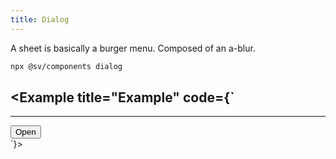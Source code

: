 ```yaml
---
title: Dialog
---
```


A sheet is basically a burger menu. Composed of an a-blur.

```bash
npx @sv/components dialog
```


<div class="flex gap-2">
  <Pill label="a-blur" href="/sv-frontend-library/mono/elements/a-blur" />
  <Pill label="Button" href="/sv-frontend-library/mono/components/button" />
</div>

<Example title="Example" code={`
---
---

<Dialog>
  ## Dialog
  This is a dialog.

  <div class="mt-4" onclick="document.querySelector('a-blur').enabled = false">
    <Button>Close</Button>
  </div>
</Dialog>

<div onclick="document.querySelector('a-blur').enabled = true">
  <Button>Open</Button>
</div>
`}>
  <div>
    <Dialog client:load>
      ## Dialog
      This is a dialog.

      <div class="mt-4" onclick="document.querySelector('a-blur').enabled = false">
        <Button>Close</Button>
      </div>
    </Dialog>

    <div onclick="document.querySelector('a-blur').enabled = true">
      <Button>Open</Button>
    </div>
  </div>
</Example>
